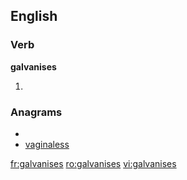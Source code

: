 
==English==

===Verb===
'''galvanises'''

# {{third-person singular of|[[galvanise]]}}

===Anagrams===
* {{alphagram|aaegilnssv}}
* [[vaginaless#English|vaginaless]]

[[fr:galvanises]]
[[ro:galvanises]]
[[vi:galvanises]]